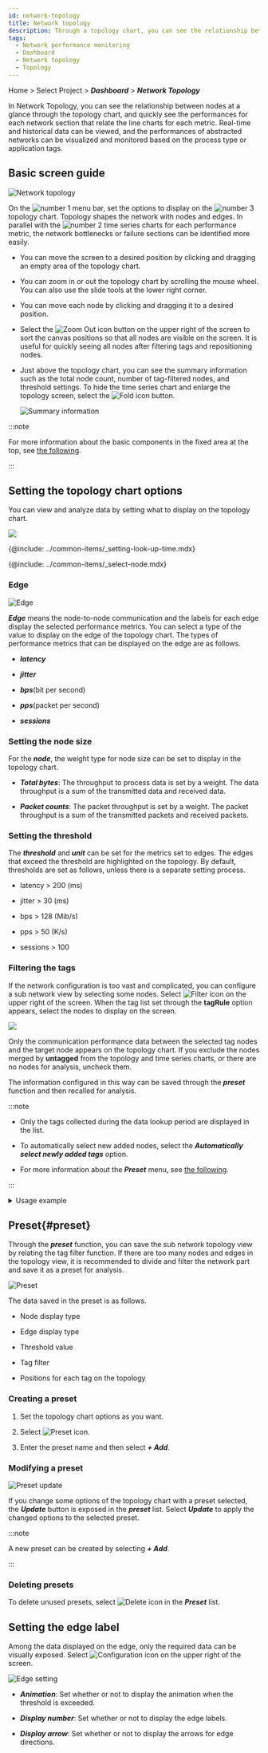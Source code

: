 ```yaml
---
id: network-topology
title: Network topology
description: Through a topology chart, you can see the relationship between nodes and quickly see the performance for each network section.
tags:
  - Network performance monitoring
  - Dashboard
  - Network topology
  - Topology
---
```


Home > Select Project > **_Dashboard_** > **_Network Topology_**

In Network Topology, you can see the relationship between nodes at a glance through the topology chart, and quickly see the performances for each network section that relate the line charts for each metric. Real-time and historical data can be viewed, and the performances of abstracted networks can be visualized and monitored based on the process type or application tags.

## Basic screen guide

![Network topology](/img/npm-dashboad-network-topology.png)

On the ![number 1](/img/number-01.png) menu bar, set the options to display on the ![number 3](/img/number-03.png) topology chart. Topology shapes the network with nodes and edges. In parallel with the ![number 2](/img/number-02.png) time series charts for each performance metric, the network bottlenecks or failure sections can be identified more easily.

-   You can move the screen to a desired position by clicking and dragging an empty area of the topology chart.

-   You can zoom in or out the topology chart by scrolling the mouse wheel. You can also use the slide tools at the lower right corner.

-   You can move each node by clicking and dragging it to a desired position.

-   Select the ![Zoom Out icon](/img/ic-fit-content.svg) button on the upper right of the screen to sort the canvas positions so that all nodes are visible on the screen. It is useful for quickly seeing all nodes after filtering tags and repositioning nodes.

-   Just above the topology chart, you can see the summary information such as the total node count, number of tag-filtered nodes, and threshold settings. To hide the time series chart and enlarge the topology screen, select the ![Fold icon](/img/ic-menu-fold.svg) button.

    ![Summary information](/img/npm-dashboad-network-topology-status-summary.png)

:::note

For more information about the basic components in the fixed area at the top, see [the following](../main-ui-intro).

:::

## Setting the topology chart options

You can view and analyze data by setting what to display on the topology chart.

![](/img/npm-dashboard-topology-menubar.png)

<!-- 조회 시간 설정하기-->

{@include: ../common-items/_setting-look-up-time.mdx}

<!-- 노드 선택하기-->

{@include: ../common-items/_select-node.mdx}

### Edge

![Edge](/img/npm-dashboard-topology-edge.png)

**_Edge_** means the node-to-node communication and the labels for each edge display the selected performance metrics. You can select a type of the value to display on the edge of the topology chart. The types of performance metrics that can be displayed on the edge are as follows.

-   **_latency_**

-   **_jitter_**

-   **_bps_**(bit per second)

-   **_pps_**(packet per second)

-   **_sessions_**

### Setting the node size

For the **_node_**, the weight type for node size can be set to display in the topology chart.

-   **_Total bytes_**: The throughput to process data is set by a weight. The data throughput is a sum of the transmitted data and received data.

-   **_Packet counts_**: The packet throughput is set by a weight. The packet throughput is a sum of the transmitted packets and received packets.

### Setting the threshold

The **_threshold_** and **_unit_** can be set for the metrics set to edges. The edges that exceed the threshold are highlighted on the topology. By default, thresholds are set as follows, unless there is a separate setting process.

-   latency > 200 (ms)

-   jitter > 30 (ms)

-   bps > 128 (Mib/s)

-   pps > 50 (K/s)

-   sessions > 100

### Filtering the tags

If the network configuration is too vast and complicated, you can configure a sub network view by selecting some nodes. Select ![Filter icon](/img/ico-filter.svg) on the upper right of the screen. When the tag list set through the **tagRule** option appears, select the nodes to display on the screen.

![](/img/npm-dashboard-topology-tag-filtering.png)

Only the communication performance data between the selected tag nodes and the target node appears on the topology chart. If you exclude the nodes merged by **untagged** from the topology and time series charts, or there are no nodes for analysis, uncheck them.

The information configured in this way can be saved through the **_preset_** function and then recalled for analysis.

:::note

-   Only the tags collected during the data lookup period are displayed in the list.

-   To automatically select new added nodes, select the **_Automatically select newly added tags_** option.

-   For more information about the **_Preset_** menu, see [the following](#preset).

:::

<details>
<summary>Usage example</summary>

**To display only some nodes out of all nodes, follow the steps below.**

1.  Select ![Filter icon](/img/ico-filter.svg) on the upper right of the screen.

2.  When the tag list appears, uncheck **_Select All_** and **_Automatically select newly added tags_**.

3.  Select the nodes to display on the topology chart. You can easily find the desired node by searching for the tag name or using the sorting function (![Sort icon](/img/ic-sort-up.svg)).

![Usage example 1](/img/npm-dashboard-topology-tag-filtering-01.png)

**To exclude specific nodes out of all nodes, follow the steps below.**

1.  Select ![Filter icon](/img/ico-filter.svg) on the upper right of the screen.

2.  When the tag list appears, select **_Select All_** and **_Automatically select newly added tags_**.

3.  Use the search and sorting functions to unselect the nodes.

![Usage example 2](/img/npm-dashboard-topology-tag-filtering-02.png)

:::note

If you select the **_Select All_** option and then unselect some nodes, **_Select All_** is automatically deselected.

:::

</details>

## Preset{#preset}

Through the **_preset_** function, you can save the sub network topology view by relating the tag filter function. If there are too many nodes and edges in the topology view, it is recommended to divide and filter the network part and save it as a preset for analysis.

![Preset](/img/npm-dashboard-topology-preset.png)

The data saved in the preset is as follows.

-   Node display type

-   Edge display type

-   Threshold value

-   Tag filter

-   Positions for each tag on the topology

### Creating a preset

1.  Set the topology chart options as you want.

2.  Select ![Preset icon](/img/ic-history.svg).

3.  Enter the preset name and then select **_+ Add_**.

### Modifying a preset

![Preset update](/img/npm-dashboard-topology-preset-update.png)

If you change some options of the topology chart with a preset selected, the **_Update_** button is exposed in the **_preset_** list. Select **_Update_** to apply the changed options to the selected preset.

:::note

A new preset can be created by selecting **_+ Add_**.

:::

### Deleting presets

To delete unused presets, select ![Delete icon](/img/ico-trash.svg) in the **_Preset_** list.

## Setting the edge label

Among the data displayed on the edge, only the required data can be visually exposed. Select ![Configuration icon](/img/ico-setting.svg) on the upper right of the screen.

![Edge setting](/img/npm-dashboard-topology-edge-setting.png)

-   **_Animation_**: Set whether or not to display the animation when the threshold is exceeded.

-   **_Display number_**: Set whether or not to display the edge labels.

-   **_Display arrow_**: Set whether or not to display the arrows for edge directions.
